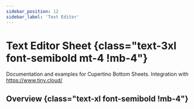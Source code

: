 ```yaml
---
sidebar_position: 12
sidebar_label: 'Text Editor'
---
```


# Text Editor Sheet {class="text-3xl font-semibold mt-4 !mb-4"}

Documentation and examples for Cupertino Bottom Sheets.
Integration with https://www.tiny.cloud/

## Overview {class="text-xl font-semibold !mb-4"}

<Overview />
